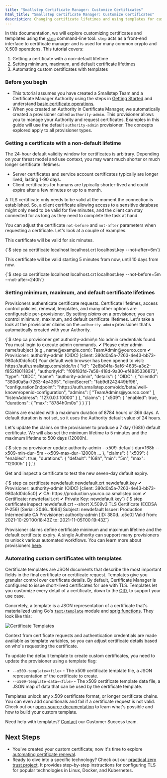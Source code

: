```yaml
---
title: "Smallstep Certificate Manager: Customize Certificates"
html_title: "Smallstep Certificate Manager: Customize Certificates"
description: Changing certificate lifetimes and using templates for customized certificates
---
```


In this documentation, we will explore customizing certificates and templates using the [`step`](https://smallstep.com/docs/step-cli) command-line tool. 
`step` acts as a front-end interface to certificate manager and is used for many common crypto and X.509 operations.
This tutorial covers:
1. Getting a certificate with a non-default lifetime
2. Setting minimum, maximum, and default certificate lifetimes
3. Automating custom certificates with templates

### Before you begin
- This tutorial assumes you have created a Smallstep Team and a Certificate Manager Authority using the steps in [Getting Started](/docs/certificate-manager/getting-started) and understand [basic certificate operations](/docs/certificate-manager/basic-ops).
- When you created an Authority in Certificate Manager, we automatically created a provisioner called `authority-admin`. This provisioner allows you to manage your Authority and request certificates. Examples in this guide will use the default `authority-admin` provisioner. The concepts explored apply to all provisioner types. 

### Getting a certificate with a non-default lifetime
The 24-hour default validity window for certificates is arbitrary. Depending on your threat model and use context, you may want much shorter or much longer certificate lifetimes:
- Server certificates and service account certificates typically are longer lived, lasting 1-90 days.
- Client certificates for humans are typically shorter-lived and could expire after a few minutes or up to a month.

A TLS certificate only needs to be valid at the moment the connection is established. So, a client certificate allowing access to a sensitive database might only need to be valid for five minutes, and the client can stay connected for as long as they need to complete the task at hand.

You can adjust the certificate `not-before` and `not-after` parameters when requesting a certificate.
Let's look at a couple of examples. 

This certificate will be valid for six minutes.

<CodeBlock language="shell-session" copyText="step ca certificate localhost localhost.crt localhost.key --not-after=6m">
{`$ step ca certificate localhost localhost.crt localhost.key --not-after=6m`}
</CodeBlock>

This certificate will be valid starting 5 minutes from now, until 10 days from now.

<CodeBlock language="shell-session" copyText="step ca certificate localhost localhost.crt localhost.key --not-before=5m --not-after=240h">
{`$ step ca certificate localhost localhost.crt localhost.key --not-before=5m --not-after=240h`}
</CodeBlock>


### Setting minimum, maximum, and default certificate lifetimes
Provisioners authenticate certificate requests. 
Certificate lifetimes, access control policies, renewal, templates, and many other options are configurable per-provisioner. 
By setting *claims* on a provisioner, you can control minimum, maximum, and default certificate lifetimes. 
Let's take a look at the provisioner claims on the `authority-admin` provisioner that's automatically created with your Authority.

<CodeBlock language="shell-session" copyText="step ca provisioner get authority-admin">
{`$ step ca provisioner get authority-admin\n
No admin credentials found. You must login to execute admin commands.
✔ Please enter admin name/subject (e.g., name@example.com): TeamAdmin@yourco.com
✔ Provisioner: authority-admin (OIDC) [client: 380d0a5a-7263-4e43-bb73-980afd0dc5c0]
Your default web browser has been opened to visit:
https://auth.smallstep.com/oidc/\n
{
  "id": "2e8b84fa-5af6-4635-a3c2-f852f8011834",
  "authorityId": "f09f83fd-7e58-418d-9a30-ef4885336873",
  "type": "OIDC",
  "name": "authority-admin",
  "details": {
    "OIDC": {
      "clientId": "380d0a5a-7263-4e4365",
      "clientSecret": "fab9df242449bf96",
      "configurationEndpoint": "https://auth.smallstep.com/oidc/beta/.well-known/openid-configuration",
      "admins": [
        "TeamAdmins@yourco.com"
      ],
      "listenAddress": "127.0.0.1:10000"
    }
  },
  "claims": {
    "x509": {
      "enabled": true,
      "durations": {
        "max": "8784h0m0s"
      }
  }
}`}
</CodeBlock>

Claims are enabled with a maximum duration of 8784 hours or 366 days. 
A default duration is not set,  so it uses the Authority default value of 24 hours. 

Let's update the claims on the provisioner to produce a 7 day (168h) default certificate.
We will also set the minimum lifetime to 5 minutes and the maximum lifetime to 500 days (12000h). 

<CodeBlock language="shell-session" copyText="step ca provisioner update authority-admin --x509-default-dur=168h --x509-min-dur=5m --x509-max-dur=12000h">
  {`$ step ca provisioner update authority-admin --x509-default-dur=168h --x509-min-dur=5m --x509-max-dur=12000h
...
},
  "claims": {
    "x509": {
      "enabled": true,
      "durations": {
        "default": "168h",
        "min": "5m",
        "max": "12000h"
      }
    },`}
</CodeBlock>

Get and inspect a certificate to test the new seven-day default expiry. 

<CodeBlock language="shell-session" copyText="step ca certificate newdefault newdefault.crt newdefault.key">
  {`$ step ca certificate newdefault newdefault.crt newdefault.key
✔ Provisioner: authority-admin (OIDC) [client: 380d0a5a-7263-4e43-bb73-980afd0dc5c0]
✔ CA: https://production.yourco.ca.smallstep.com
✔ Certificate: newdefault.crt
✔ Private Key: newdefault.key`}
</CodeBlock>

<CodeBlock language="shell-session" copyText="step certificate inspect newdefault.crt --short">
  {`$ step certificate inspect newdefault.crt --short
X.509v3 TLS Certificate (ECDSA P-256) [Serial: 2046...1094]
  Subject:     newdefault
  Issuer:      Production Intermediate CA
  Provisioner: authority-admin [ID: 380d...c5c0]
  Valid from:  2021-10-29T00:18:43Z
          to:  2021-11-05T00:19:43Z`}
</CodeBlock>

Provisioner claims define certificate minimum and maximum lifetime and the default certificate expiry. 
A single Authority can support many provisioners to unlock various automated workflows.
You can learn more about provisioners [here](/docs/certificate-manager/how-it-works#provisioners). 

### Automating custom certificates with templates
Certificate templates are JSON documents that describe the most important fields in the final certificate or certificate request.
Templates give you granular control over certificate details.
By default, Certificate Manager is configured to issue short-lived certificates for use with TLS.
Templates let you customize every detail of a certificate, down to the [OID](https://en.wikipedia.org/wiki/Object_identifier),
to support your use case.

Concretely, a template is a JSON representation of a certificate that's materialized using Go's [`text/template`](https://golang.org/pkg/text/template/) module and [sprig functions](http://masterminds.github.io/sprig/).
They look like this:

![Certificate Templates](/graphics/templates-screenshot.svg "Certificate Templates")

Context from certificate requests and authentication credentials are made available as template variables,
so you can adjust certificate details based on who's requesting the certificate. 

To update the default template to create custom certificates,
you need to update the provisioner using a template flag:
- `--x509-template=<file>` - The x509 certificate template file, a JSON representation of the certificate to create.
- `--x509-template-data=<file>` - The x509 certificate template data file, a JSON map of data that can be used by the certificate template. 

Templates unlock any x.509 certificate format, or longer certificate chains. 
You can even add conditionals and fail if a certificate request is not valid.
Check out our [open-source documentation](https://smallstep.com/docs/step-ca/templates) to learn what's possible and how to build your custom template.

<Alert severity="info">
  <div>
    Need help with templates? <a href="mailto:cs@smallstep.com">Contact</a> our Customer Success team. 
  </div>
</Alert>

## Next Steps
- You've created your custom certificate; now it's time to explore [automating certificate renewal](/docs/step-ca/certificate-authority-server-production#automated-renewal).
- Ready to dive into a specific technology? Check out our [practical zero trust project](https://smallstep.com/practical-zero-trust). It provides step-by-step instructions for configuring TLS for popular technologies in Linux, Docker, and Kubernetes. 
